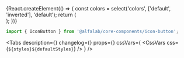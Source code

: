 

<Meta title='Components/Actions/IconButton' component={IconButton} id='IconButton' />

<!-- Canvas -->

<Story name='IconButton'>
    {React.createElement(() => {
        const colors = select('colors', ['default', 'inverted'], 'default');
        return (
            <div
                style={{
                    backgroundColor:
                        colors === 'inverted'
                            ? 'var(--color-light-bg-primary-inverted)'
                            : 'transparent',
                    padding: '8px',
                    position: 'absolute',
                    top: 0,
                    left: 0,
                    right: 0,
                    bottom: 0,
                }}
            >
                <IconButton
                    size={select('size', ['xxs', 'xs', 's'], 's')}
                    view={select(
                        'view',
                        ['primary', 'secondary', 'tertiary', 'negative', 'transparent'],
                        'primary',
                    )}
                    icon={StarMIcon}
                    colors={colors}
                    disabled={boolean('disabled', false)}
                    loading={boolean('loading', false)}
                />
            </div>
        );
    })}
</Story>

<!-- Docs -->

<ComponentHeader
    name='IconButton'
    version={version}
    package='@alfalab/core-components/icon-button'
    design='https://www.figma.com/file/cdNnkh2QdxuvYLrBm4cubM/Web-%3A%3A-Core-Default-Components?node-id=3419%3A31949'
/>

```jsx
import { IconButton } from '@alfalab/core-components/icon-button';
```

<Tabs
    description={<Description />}
    changelog={<Changelog />}
    props={<ArgsTable of={IconButtonTS} />}
    cssVars={
        <CssVars
            css={`
                ${styles}${defaultStyles}
            `}
        />
    }
/>
